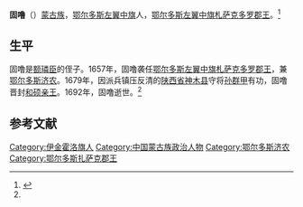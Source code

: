 '''固噜'''（{{bd|？||1692年|}}）[[蒙古族|蒙古族]]，[[鄂尔多斯左翼中旗|鄂尔多斯左翼中旗]]人，[[鄂尔多斯扎萨克郡王|鄂尔多斯左翼中旗札萨克多罗郡王]]。<ref name=cjsh>{{Cite web |url=http://www.cjshl.com/news/view/79 |title=陵寝管理官员济农，成吉思汗陵，2007-08-26 |access-date=2013-06-05 |archive-url=https://web.archive.org/web/20140714165629/http://www.cjshl.com/news/view/79 |archive-date=2014-07-14 |dead-url=yes }}</ref>

==生平==
固噜是[[额璘臣|额璘臣]]的侄子。1657年，固噜袭任[[鄂尔多斯扎萨克郡王|鄂尔多斯左翼中旗札萨克多罗郡王]]，兼[[鄂尔多斯济农|鄂尔多斯济农]]。1679年，因派兵镇压反清的[[陕西省|陕西省]][[神木县|神木县]]守将[[孙群甲|孙群甲]]有功，固噜晋封[[和硕亲王|和硕亲王]]。1692年，固噜逝世。<ref name=cjsh/>

==参考文献==
{{reflist}}

[[Category:伊金霍洛旗人|Category:伊金霍洛旗人]]
[[Category:中国蒙古族政治人物|Category:中国蒙古族政治人物]]
[[Category:鄂尔多斯济农|Category:鄂尔多斯济农]]
[[Category:鄂尔多斯扎萨克郡王|Category:鄂尔多斯扎萨克郡王]]
